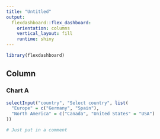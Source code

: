 ```yaml
---
title: "Untitled"
output: 
  flexdashboard::flex_dashboard:
    orientation: columns
    vertical_layout: fill
    runtime: shiny
---
```


```r
library(flexdashboard)
```

Column {data-width=650}
-----------------------------------------------------------------------

### Chart A

```r
selectInput("country", "Select country", list(
  "Europe" = c("Germany", "Spain"),
  "North America" = c("Canada", "United States" = "USA")
))

# Just put in a comment

```

